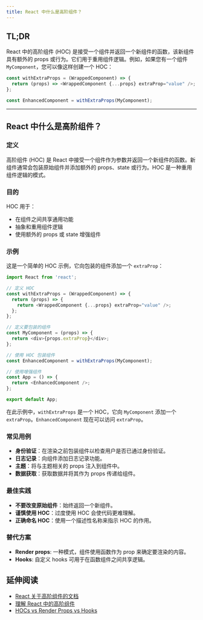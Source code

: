```yaml
---
title: React 中什么是高阶组件？
---
```


## TL;DR

React 中的高阶组件 (HOC) 是接受一个组件并返回一个新组件的函数，该新组件具有额外的 props 或行为。它们用于重用组件逻辑。例如，如果您有一个组件 `MyComponent`，您可以像这样创建一个 HOC：

```javascript
const withExtraProps = (WrappedComponent) => {
  return (props) => <WrappedComponent {...props} extraProp="value" />;
};

const EnhancedComponent = withExtraProps(MyComponent);
```

***

## React 中什么是高阶组件？

### 定义

高阶组件 (HOC) 是 React 中接受一个组件作为参数并返回一个新组件的函数。新组件通常会包装原始组件并添加额外的 props、state 或行为。HOC 是一种重用组件逻辑的模式。

### 目的

HOC 用于：

* 在组件之间共享通用功能
* 抽象和重用组件逻辑
* 使用额外的 props 或 state 增强组件

### 示例

这是一个简单的 HOC 示例，它向包装的组件添加一个 `extraProp`：

```javascript
import React from 'react';

// 定义 HOC
const withExtraProps = (WrappedComponent) => {
  return (props) => {
    return <WrappedComponent {...props} extraProp="value" />;
  };
};

// 定义要包装的组件
const MyComponent = (props) => {
  return <div>{props.extraProp}</div>;
};

// 使用 HOC 包装组件
const EnhancedComponent = withExtraProps(MyComponent);

// 使用增强组件
const App = () => {
  return <EnhancedComponent />;
};

export default App;
```

在此示例中，`withExtraProps` 是一个 HOC，它向 `MyComponent` 添加一个 `extraProp`。`EnhancedComponent` 现在可以访问 `extraProp`。

### 常见用例

* **身份验证**：在渲染之前包装组件以检查用户是否已通过身份验证。
* **日志记录**：向组件添加日志记录功能。
* **主题**：将与主题相关的 props 注入到组件中。
* **数据获取**：获取数据并将其作为 props 传递给组件。

### 最佳实践

* **不要改变原始组件**：始终返回一个新组件。
* **谨慎使用 HOC**：过度使用 HOC 会使代码更难理解。
* **正确命名 HOC**：使用一个描述性名称来指示 HOC 的作用。

### 替代方案

* **Render props**: 一种模式，组件使用函数作为 prop 来确定要渲染的内容。
* **Hooks**: 自定义 hooks 可用于在函数组件之间共享逻辑。

## 延伸阅读

* [React 关于高阶组件的文档](https://reactjs.org/docs/higher-order-components.html)
* [理解 React 中的高阶组件](https://medium.com/@franleplant/react-higher-order-components-in-depth-cf9032ee6c3e)
* [HOCs vs Render Props vs Hooks](https://blog.logrocket.com/hooks-vs-render-props-vs-hocs/)
